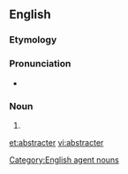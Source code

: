 ==English==

===Etymology===
{{suffix|abstract|er}}

===Pronunciation===
* {{a|US}} {{IPA|/æb.ˈstɹæk.tɚ/}}

===Noun===
{{en-noun}}

# {{alternative form of|abstractor}}

[[Category:English agent nouns]]

[[et:abstracter]]
[[vi:abstracter]]